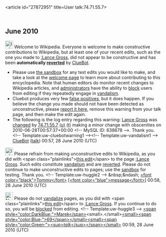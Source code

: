 <article id="27872951" title=User talk:74.71.55.7>
	<talkpage id="27872951" title="User talk:74.71.55.7">


== June 2010 ==
[[Image:Information.svg|left|25px]] Welcome to Wikipedia. Everyone is welcome to make constructive contributions to Wikipedia, but at least one of your recent edits, such as the one you made to [[:Lance Gross]], did not appear to be constructive and has been '''automatically [[Help:Reverting|reverted]]''' by [[User:ClueBot|ClueBot]]. 
* Please use [[Wikipedia:Sandbox|the sandbox]] for any test edits you would like to make, and take a look at the [[Wikipedia:Introduction|welcome page]] to learn more about contributing to this encyclopedia. Note that human editors do monitor recent changes to Wikipedia articles, and [[WP:ADMINS|administrators]] have the ability to [[WP:BLOCK|block]] users from editing if they repeatedly engage in [[WP:vandalism|vandalism]].
* Cluebot produces very few [[false positives]], but it does happen. If you believe the change you made should not have been detected as unconstructive, please [[User:ClueBot/FalsePositives|report it here]], remove this warning from your talk page, and then make the edit again. 
* The following is the log entry regarding this warning: [[Lance Gross]] was [http://en.wikipedia.org/w/index.php?title=Lance+Gross&amp;diff=370510804&amp;oldid=370026859 changed] by [[Special:Contributions/74.71.55.7|74.71.55.7]] [[User:74.71.55.7|(u)]] [[User talk:74.71.55.7|(t)]] making a minor change with obscenities on 2010-06-28T00:57:37+00:00 &lt;!-- MySQL ID: 638678 --&gt;. Thank you. &lt;!-- Template:uw-cluebotwarning1 --&gt;&lt;!-- Template:uw-vandalism1 --&gt; [[User:ClueBot|ClueBot]] ([[User talk:ClueBot|talk]]) 00:57, 28 June 2010 (UTC)

[[Image:Information.svg|25px]] Please refrain from making unconstructive edits to Wikipedia, as you did with &lt;span class=&quot;plainlinks&quot;&gt;[http://en.wikipedia.org/wiki/Lance_Gross?diff=370510916 this edit]&lt;/span&gt; to the page [[:Lance Gross]]. Such edits constitute [[Wikipedia:Vandalism|vandalism]] and are [[Help:Reverting|reverted]]. Please do not continue to make unconstructive edits to pages; use the [[Wikipedia:Sandbox|sandbox]] for testing. Thank you. &lt;!-- Template:uw-huggle2 --&gt; &amp;nbsp;&amp;ndash; [[User:Tommy2010|&lt;font color=&quot;black&quot;&gt;Tommy&lt;/font&gt;]] [[User talk:Tommy2010|[&lt;font color=&quot;blue&quot;&gt;message&lt;/font&gt;]]] 00:58, 28 June 2010 (UTC)

[[Image:Nuvola apps important.svg|25px]] Please do not [[WP:Vandalism|vandalize]] pages, as you did with &lt;span class=&quot;plainlinks&quot;&gt;[http://en.wikipedia.org/wiki/Lance_Gross?diff=370510981 this edit]&lt;/span&gt; to [[:Lance Gross]]. If you continue to do so, you will be [[Wikipedia:Blocking policy|blocked]] from editing. &lt;!-- Template:uw-huggle3 --&gt; [[User:Marek69|&lt;span style=&quot;color:DarkBlue;&quot;&gt;Marek&lt;/span&gt;]]&lt;small&gt;.&lt;/small&gt;[[Special:Contributions/Marek69|&lt;small&gt;&lt;span style=&quot;color:Blue;&quot;&gt;69&lt;/span&gt;&lt;/small&gt;]][[User_talk:Marek69|&lt;small&gt;&lt;span style=&quot;color:Green;&quot;&gt;&lt;sup&gt;'' talk''&lt;/sup&gt;&lt;/span&gt;&lt;/small&gt;]] 00:59, 28 June 2010 (UTC)
	</talkpage>
</article>